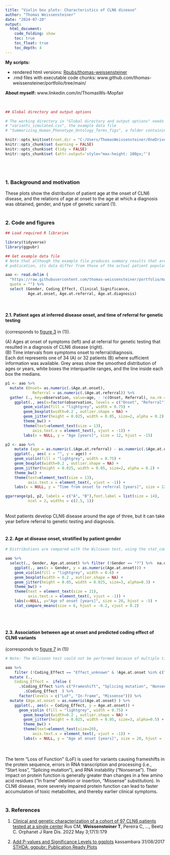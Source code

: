 ---
title: "Violin box plots: Characteristics of CLN6 disease"
author: "Thomas Weissensteiner"
date: "2024-07-20"
output:
  html_document:
    code_folding: show
    toc: true
    toc_float: true
    toc_depth: 4
---
**My scripts:**  

* rendered html versions: [Rpubs/thomas-weissensteiner](https://rpubs.com/thomas-weissensteiner)  
* .rmd files with executable code chunks: www.github.com/thomas-weissensteiner/portfolio/tree/main/  

**About myself:** www.linkedin.com/in/ThomasWs-Mopfair

<br> 
```{r Options, include = FALSE}
## Global directory and output options 

# The working directory in "Global directory and output options" needs to be customised, and should include the following additional files:
# "variants_simulated.csv", the example data file
# "Summarizing_Human_Phenotype_Ontology_Terms_figs", a folder containing additional figures not generated by the code chunks  

knitr::opts_knit$set(root.dir = "C:/Users/ThomasWeissensteiner/OneDrive/Documents/portfolio/CLN6_paper_other_figures")
knitr::opts_chunk$set (warning = FALSE)
knitr::opts_chunk$set (tidy = FALSE)
knitr::opts_chunk$set (attr.output='style="max-height: 100px;"')
```
<br>
<br>  

### 1. Background and motivation  

These plots show the distribution of patient age at the onset of CLN6 disease, and the relations of age at onset to the age at which a diagnosis was obtained, gender, and type of genetic variant (1).
<br>
<br>  


### 2. Code and figures


```{r Chunk_1, message = FALSE}

## Load required R libraries

library(tidyverse)
library(ggpubr)

## Get example data file
# Note that although the example file produces summary results that are similar to those in the 
# publication, its data differ from those of the actual patient population

aao <- read.delim (
  "https://raw.githubusercontent.com/thomas-weissensteiner/portfolio/main/Summarizing_Human_Phenotype_Ontology_Terms/variants_simulated.csv", 
  quote = "") %>% 
  select (Gender, Coding_Effect, Clinical_Significance, 
          Age.at.onset, Age.at.referral, Age.at.diagnosis)
```
<br>

#### 2.1. Patient ages at inferred disease onset, and time of referral for genetic testing 

(corresponds to [figure 3](https://ojrd.biomedcentral.com/articles/10.1186/s13023-022-02288-8/figures/2) in (1)).  

\(A) Ages at onset of symptoms (left) and at referral for genetic testing that resulted in a diagnosis of CLN6 disease (right).  
\(B) Time intervals from symptoms onset to referral/diagnosis.  
Each dot represents one of 34 (A) or 32 patients (B) where sufficient information was available. Grey areas show the smoothed distribution of ages or years, white boxes the interquartile ranges, and the line inside each box the medians. 

```{r Chunk_2, dependson: Chunk_1, warning = F}

p1 <- aao %>% 
  mutate (Onset= as.numeric(.$Age.at.onset), 
            Referral = as.numeric(.$Age.at.referral)) %>% 
  gather (., key=observation, value=age, - !c(Onset, Referral), na.rm = T) %>%
	ggplot(., aes(x=factor(observation, levels = c("Onset", "Referral")), y = age)) +
		geom_violin(fill = "lightgrey", width = 0.75) +
		geom_boxplot(width=0.2 , outlier.shape = NA) +
		geom_jitter(height = 0.025, width = 0.05, size=2, alpha = 0.2) +
		theme_bw() +
		theme(text=element_text(size = 13), 
			axis.text.x = element_text(, vjust = -1)) +
		labs(x = NULL, y = "Age [years]", size = 12, hjust = -15)

p2 <- aao %>% 
    mutate (age = as.numeric(.$Age.at.referral) - as.numeric(.$Age.at.onset)) %>% 
    ggplot(., aes( x = "", y = age)) +
    geom_violin(fill = "lightgrey", width = 0.75) +
    geom_boxplot(width=0.2 , outlier.shape = NA) +
    geom_jitter(height = 0.025, width = 0.05, size=2, alpha = 0.2) +
    theme_bw() +
    theme(text=element_text(size = 13), 
          axis.text.x = element_text(, vjust = -1)) +
    labs(x = NULL, y = "Time from onset to referral [years]", size = 12, hjust = -15)

ggarrange(p1, p2, labels = c("A", "B"),font.label = list(size = 14),
          ncol = 2, widths = c(2.5, 1))

```
<br>
Most patients develop CLN6 disease around the age of three, but it can take year before referral to genetic testing and diagnosis.  
<br>

####  2.2. Age at disease onset, stratified by patient gender  

```{r Chunk_3, dependson: Chunk_1, warning = F}

# Distributions are compared with the Wilcoxon test, using the stat_compare_means function in ggpubr (2).

aao %>% 
  select(., Gender, Age.at.onset) %>% filter (!Gender == "?") %>%  na.omit %>%
    ggplot(., aes(x = Gender, y = as.numeric(Age.at.onset))) +
    geom_violin(fill = "lightgrey", width = 0.6) +
    geom_boxplot(width = 0.2 , outlier.shape = NA) +
    geom_jitter(height = 0.05, width = 0.025, size=3, alpha=0.3) +
    theme_bw() +
    theme(text = element_text(size = 21), 
          axis.text.x = element_text(, vjust = -1)) +
    labs(x=NULL, y="Age of onset [years]", size = 20, hjust = -5) + 
    stat_compare_means(size = 6, hjust = -0.2, vjust = 0.2) 
```
<br>
<br>

####  2.3. Association between age at onset and predicted coding effect of CLN6 variants

(corresponds to [figure 7](https://ojrd.biomedcentral.com/articles/10.1186/s13023-022-02288-8/figures/7) in (1))  

```{r Chunk_4, dependson: Chunk_1, warning = F}

# Note: The Wilcoxon test could not be performed because of multiple ties between groups

aao %>% 
    filter (!Coding_Effect == "Effect_unknown" & !Age.at.onset %in% c("Not provided", "")) %>% 
  mutate (.,
    Coding_Effect =  ifelse (
      .$Coding_Effect %in% c("Frameshift", "Splicing mutation", "Nonsense", "Start loss"), "LoF", 
        .$Coding_Effect  ) %>% 
      factor(levels = c("LoF", "In-frame", "Missense"))) %>% 
  mutate (Age.at.onset = as.numeric(Age.at.onset) ) %>%
	ggplot(., aes(x = Coding_Effect, y = Age.at.onset)) +		
	  geom_violin (fill = "lightgrey", width = 0.75) +
		geom_boxplot(width=0.2 , outlier.shape = NA) +
		geom_jitter(height = 0.025, width = 0.05, size=3, alpha=0.5) +
		theme_bw() +
		theme(text=element_text(size=20), 
			axis.text.x = element_text(, vjust = -1)) +
		labs(x = NULL, y = "Age at onset [years]", size = 20, hjust = -15) 

```

<br>  
The term "Loss of Function" (LoF) is used for variants causing frameshifts in the protein sequence, errors in RNA transcription and processing (i.e., "Start loss", "Splicing mutation"), and RNA instability ("Nonsense"). Their impact on protein function is generally greater than changes in a few amino acid residues ("In frame" deletion or insertion, "Missense" substitution). In CLN6 disease, more severely impaired protein function can lead to faster accumulation of toxic metabolites, and thereby earlier clinical symptoms. 
<br>
<br>  

### 3. References  

(1) [Clinical and genetic characterization of a cohort of 97 CLN6 patients tested at a single center](https://doi.org/10.1186/s13023-022-02288-8)
Rus CM, **Weissensteiner T**, Pereira C, ..., Beetz C.
Orphanet J Rare Dis. 2022 May 3;17(1):179

(2) [Add P-values and Significance Levels to ggplots](http://www.sthda.com/english/articles/24-ggpubr-publication-ready-plots/76-add-p-values-and-significance-levels-to-ggplots)
kassambara 31/08/2017 [STHDA: ggpubr: Publication Ready Plots](http://www.sthda.com/english/articles/24-ggpubr-publication-ready-plots/)